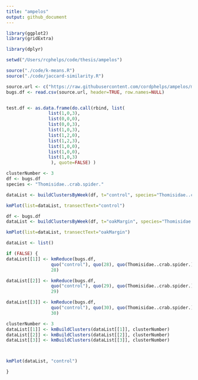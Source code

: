 ```yaml
---
title: "ampelos"
output: github_document
---
```






```r

library(ggplot2)
library(gridExtra)

library(dplyr)

setwd("/Users/rcphelps/code/thesis/ampelos")

source("./code/k-means.R")
source("./code/jaccard-similarity.R")

source.url <- c("https://raw.githubusercontent.com/cordphelps/ampelos/master/data/bugs.csv")
bugs.df <- read.csv(source.url, header=TRUE, row.names=NULL)


test.df <- as.data.frame(do.call(rbind, list(
                list(1,0,3),
                list(0,0,0),
                list(0,0,3),
                list(1,0,3),
                list(1,2,0),
                list(1,2,3),
                list(1,0,0),
                list(1,0,0),
                list(1,0,3)
                 ), quote=FALSE) )


```


```r

clusterNumber <- 3
df <- bugs.df
species <- "Thomisidae..crab.spider."

dataList <- buildClustersByWeek(df, t="control", species="Thomisidae..crab.spider.", cn=clusterNumber)

kmPlot(list=dataList, transectText="control")

df <- bugs.df
dataList <- buildClustersByWeek(df, t="oakMargin", species="Thomisidae..crab.spider.", cn=clusterNumber)

kmPlot(list=dataList, transectText="oakMargin")

```




```r


dataList <- list()

if (FALSE) {
dataList[[1]] <- kmReduce(bugs.df, 
                 quo("control"), quo(28), quo(Thomisidae..crab.spider.),
                 28)

dataList[[2]] <- kmReduce(bugs.df, 
                 quo("control"), quo(29), quo(Thomisidae..crab.spider.),
                 29)

dataList[[3]] <- kmReduce(bugs.df, 
                 quo("control"), quo(30), quo(Thomisidae..crab.spider.),
                 30)

clusterNumber <- 3
dataList[[1]] <- kmBuildClusters(dataList[[1]], clusterNumber)
dataList[[2]] <- kmBuildClusters(dataList[[2]], clusterNumber)
dataList[[3]] <- kmBuildClusters(dataList[[3]], clusterNumber)



kmPlot(dataList, "control")

}




```




